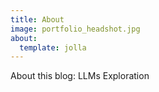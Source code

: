 ```yaml
---
title: About
image: portfolio_headshot.jpg
about:
  template: jolla
---
```


About this blog: LLMs Exploration

